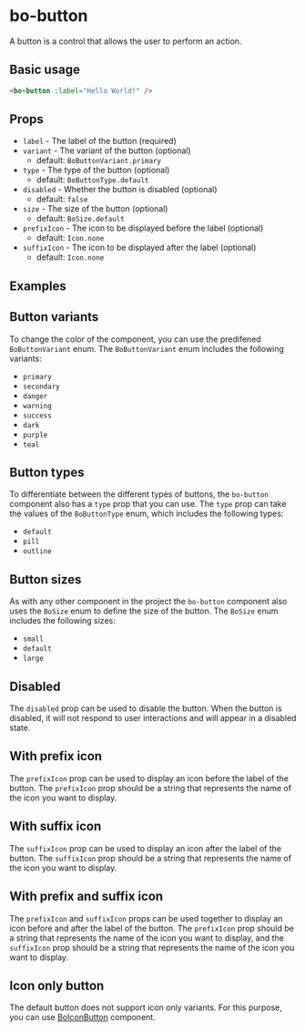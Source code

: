 
<Meta
	title="Components/bo-button"
	component={BoButtonStories.BoButton}
/>

# bo-button

A button is a control that allows the user to perform an action.

## Basic usage

```html
<bo-button :label="Hello World!" />
```

## Props

- `label` - The label of the button (required)
- `variant` - The variant of the button (optional)
  - default: `BoButtonVariant.primary`
- `type` - The type of the button (optional)
  - default: `BoButtonType.default`
- `disabled` - Whether the button is disabled (optional)
  - default: `false`
- `size` - The size of the button (optional)
  - default: `BoSize.default`
- `prefixIcon` - The icon to be displayed before the label (optional)
  - default: `Icon.none`
- `suffixIcon` - The icon to be displayed after the label (optional)
  - default: `Icon.none`

## Examples

<Canvas of={BoButtonStories.Example} />
<Controls of={BoButtonStories.Example} />

## Button variants

To change the color of the component, you can use the predifened `BoButtonVariant` enum. The `BoButtonVariant` enum includes the following variants:

- `primary`
- `secondary`
- `danger`
- `warning`
- `success`
- `dark`
- `purple`
- `teal`

<Canvas of={BoButtonStories.Variants} />

## Button types

To differentiate between the different types of buttons, the `bo-button` component also has a `type` prop that you can use. The `type` prop can take the values
of the `BoButtonType` enum, which includes the following types:

- `default`
- `pill`
- `outline`

<Canvas of={BoButtonStories.Types} />

## Button sizes

As with any other component in the project the `bo-button` component also uses the `BoSize` enum to define the size of the button. The `BoSize` enum includes the following sizes:

- `small`
- `default`
- `large`

<Canvas of={BoButtonStories.Sizes} />

## Disabled

The `disabled` prop can be used to disable the button. When the button is disabled, it will not respond to user interactions and will appear in a disabled state.

<Canvas of={BoButtonStories.Disabled} />

## With prefix icon

The `prefixIcon` prop can be used to display an icon before the label of the button. The `prefixIcon` prop should be a string that represents the name of the icon you want to display.

<Canvas of={BoButtonStories.WithPrefixIcon} />

## With suffix icon

The `suffixIcon` prop can be used to display an icon after the label of the button. The `suffixIcon` prop should be a string that represents the name of the icon you want to display.

<Canvas of={BoButtonStories.WithSuffixIcon} />

## With prefix and suffix icon

The `prefixIcon` and `suffixIcon` props can be used together to display an icon before and after the label of the button. The `prefixIcon` prop should be a string that represents the name of the icon you want to display, and the `suffixIcon` prop should be a string that represents the name of the icon you want to display.

<Canvas of={BoButtonStories.WithPrefixAndSuffixIcon} />

## Icon only button

The default button does not support icon only variants. For this purpose, you can use [BoIconButton](../../bo_icon_button/__storybook__/bo_icon_button.mdx) component.
